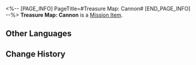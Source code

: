 <%-- [PAGE_INFO]
PageTitle=#Treasure Map: Cannon#
[END_PAGE_INFO] --%>
{{Item Infobox
|id          = 140216
|image       = Item Treasure Map- Cannon.png{{subst:void|<!--$UPLOAD:<<SpriteOutput/ItemFigures/140066.png>-<Item Treasure Map- Cannon.png>-<Item Icons>>-->}}
|type        = Mission Item
|invCategory = Missions
|rarity      = 3
|effect      = 
|description = A treasure map revealing the location of the exhibit "Cannon."
}}
'''Treasure Map: Cannon''' is a [[Mission Item]].

==Other Languages==
{{Other Languages
|en   = Treasure Map: Cannon
|zhs  = 藏宝图：加农火炮
|zht  = 藏寶圖：加農火炮
|ja   = 宝の地図：キャノン砲
|ko   = 보물 지도: 캐논 화포
|es   = Mapa del tesoro: Cañón
|fr   = Carte au trésor&nbsp;: Canon
|ru   = Карта сокровищ для пушки
|th   = แผนที่สมบัติ: ปืนใหญ่
|vi   = Bản Đồ Kho Báu: Đại Bác
|de   = Schatzkarte: Kanone
|id   = Peta Harta Karun: Meriam
|pt   = Mapa do Tesouro: Canhão
}}

==Change History==
{{Change History|1.1}}
